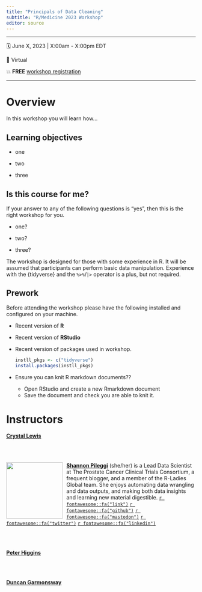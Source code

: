 ```yaml
---
title: "Principals of Data Cleaning"
subtitle: "R/Medicine 2023 Workshop"
editor: source
---
```


------------------------------------------------------------------------

🗓 June X, 2023 \| X:00am - X:00pm EDT

🏨 Virtual

💥 **FREE** [workshop registration](xxx) 

------------------------------------------------------------------------

# Overview

In this workshop you will learn how...

## Learning objectives

* one

* two

* three

## Is this course for me?

If your answer to any of the following questions is "yes", then this is the right workshop for you.

-   one?

-   two?

-   three?

The workshop is designed for those with some experience in R. 
It will be assumed that participants can perform basic data manipulation.
Experience with the {tidyverse} and the `%>%`/`|>` operator is a plus, but not required.

## Prework

Before attending the workshop please have the following installed and configured on your machine.

-   Recent version of **R** 

-   Recent version of **RStudio**

-   Recent version of packages used in workshop.

    ```r
    instll_pkgs <- c("tidyverse")
    install.packages(instll_pkgs)
    ```
-   Ensure you can knit R markdown documents??
    - Open RStudio and create a new Rmarkdown document
    - Save the document and check you are able to knit it.

 
# Instructors

[**Crystal Lewis**](https://cghlewis.com/) 

<br>
<br>


![](images/Shannon_circle.png){style="float:left;padding: 0 10px 0 0;" fig-alt="Headshot of Shannon Pileggi" width="150"}

[**Shannon Pileggi**](https://www.pipinghotdata.com/) (she/her) is a Lead Data Scientist at The Prostate Cancer Clinical Trials Consortium, a frequent blogger, and a member of the R-Ladies Global team. She enjoys automating data wrangling and data outputs, and making both data insights and learning new material digestible.
[`r fontawesome::fa("link")`](https://www.pipinghotdata.com/)
[`r fontawesome::fa("github")`](https://github.com/shannonpileggi/)
[`r fontawesome::fa("mastodon")`](https://fosstodon.org/@PipingHotData)
[`r fontawesome::fa("twitter")`](https://twitter.com/PipingHotData)
[`r fontawesome::fa("linkedin")`](https://www.linkedin.com/in/shannon-m-pileggi/)


<br>
<br>

[**Peter Higgins**](https://bookdown.org/pdr_higgins/rmrwr/) 

<br>
<br>


[**Duncan Garmonsway**](https://nacnudus.github.io/duncangarmonsway/) 
